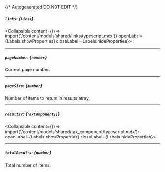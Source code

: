 {/* Autogenerated DO NOT EDIT  */}

##### `links`: *{`Links`}*
<Collapsible content={() => import('/content/models/shared/links/typescript.mdx')} openLabel={Labels.showProperties} closeLabel={Labels.hideProperties}>
</Collapsible>

---
##### `pageNumber`: *{`number`}*
Current page number.

---
##### `pageSize`: *{`number`}*
Number of items to return in results array.

---
##### `results?`: *{`TaxComponent[]`}*
<Collapsible content={() => import('/content/models/shared/tax_component/typescript.mdx')} openLabel={Labels.showProperties} closeLabel={Labels.hideProperties}>
</Collapsible>

---
##### `totalResults`: *{`number`}*
Total number of items.


